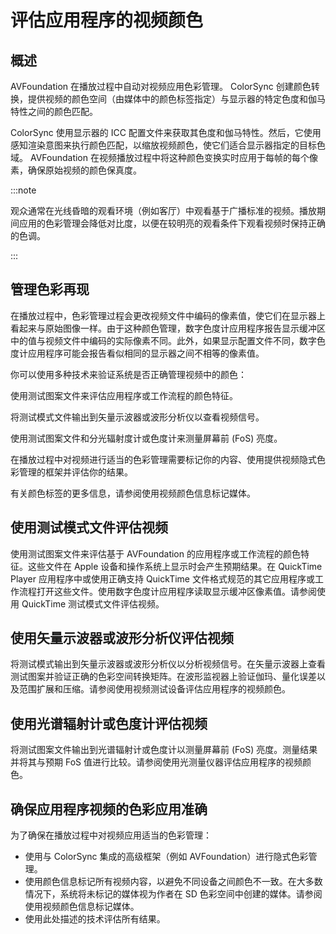 # 评估应用程序的视频颜色

<ToBePolishedAfterTranslation />

<OriginalSource
  title="Evaluating an App’s Video Color"
  url="https://developer.apple.com/documentation/avfoundation/media_reading_and_writing/evaluating_an_app_s_video_color"
  summary="使用测试图案、视频测试设备和光测量仪器检查应用中视频的色彩再现"
/>

## 概述

AVFoundation 在播放过程中自动对视频应用色彩管理。 ColorSync 创建颜色转换，提供视频的颜色空间（由媒体中的颜色标签指定）与显示器的特定色度和伽马特性之间的颜色匹配。

ColorSync 使用显示器的 ICC 配置文件来获取其色度和伽马特性。然后，它使用感知渲染意图来执行颜色匹配，以缩放视频颜色，使它们适合显示器指定的目标色域。 AVFoundation 在视频播放过程中将这种颜色变换实时应用于每帧的每个像素，确保原始视频的颜色保真度。

:::note

观众通常在光线昏暗的观看环境（例如客厅）中观看基于广播标准的视频。播放期间应用的色彩管理会降低对比度，以便在较明亮的观看条件下观看视频时保持正确的色调。

:::

## 管理色彩再现

在播放过程中，色彩管理过程会更改视频文件中编码的像素值，使它们在显示器上看起来与原始图像一样。由于这种颜色管理，数字色度计应用程序报告显示缓冲区中的值与视频文件中编码的实际像素不同。此外，如果显示配置文件不同，数字色度计应用程序可能会报告看似相同的显示器之间不相等的像素值。

你可以使用多种技术来验证系统是否正确管理视频中的颜色：

使用测试图案文件来评估应用程序或工作流程的颜色特征。

将测试模式文件输出到矢量示波器或波形分析仪以查看视频信号。

使用测试图案文件和分光辐射度计或色度计来测量屏幕前 (FoS) 亮度。

在播放过程中对视频进行适当的色彩管理需要标记你的内容、使用提供视频隐式色彩管理的框架并评估你的结果。

有关颜色标签的更多信息，请参阅使用视频颜色信息标记媒体。

## 使用测试模式文件评估视频

使用测试图案文件来评估基于 AVFoundation 的应用程序或工作流程的颜色特征。这些文件在 Apple 设备和操作系统上显示时会产生预期结果。在 QuickTime Player 应用程序中或使用正确支持 QuickTime 文件格式规范的其它应用程序或工作流程打开这些文件。使用数字色度计应用程序读取显示缓冲区像素值。请参阅使用 QuickTime 测试模式文件评估视频。

## 使用矢量示波器或波形分析仪评估视频

将测试模式输出到矢量示波器或波形分析仪以分析视频信号。在矢量示波器上查看测试图案并验证正确的色彩空间转换矩阵。在波形监视器上验证伽玛、量化误差以及范围扩展和压缩。请参阅使用视频测试设备评估应用程序的视频颜色。

## 使用光谱辐射计或色度计评估视频

将测试图案文件输出到光谱辐射计或色度计以测量屏幕前 (FoS) 亮度。测量结果并将其与预期 FoS 值进行比较。请参阅使用光测量仪器评估应用程序的视频颜色。

## 确保应用程序视频的色彩应用准确

为了确保在播放过程中对视频应用适当的色彩管理：

- 使用与 ColorSync 集成的高级框架（例如 AVFoundation）进行隐式色彩管理。
- 使用颜色信息标记所有视频内容，以避免不同设备之间颜色不一致。在大多数情况下，系统将未标记的媒体视为作者在 SD 色彩空间中创建的媒体。请参阅使用视频颜色信息标记媒体。
- 使用此处描述的技术评估所有结果。
